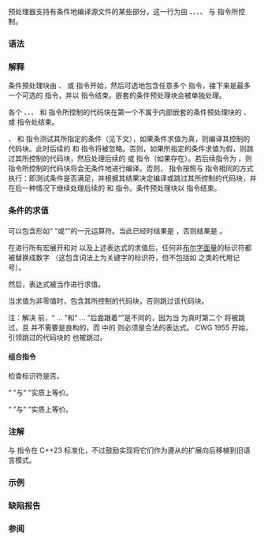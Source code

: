 {{title|条件包含}}
{{cpp/preprocessor/navbar}}
预处理器支持有条件地编译源文件的某些部分。这一行为由 {{tt|#if}}、{{tt|#else}}、{{tt|#elif}}、{{tt|#ifdef}}、{{tt|#ifndef}}{{rev inl|since=c++23|、{{tt|#elifdef}}、{{tt|#elifndef}}}} 与 {{tt|#endif}} 指令所控制。

===语法===
{{sdsc begin}}
{{sdsc|{{ttb|#if}} {{spar|表达式}}|notes=&lt;nowiki/&gt;}}
{{sdsc|{{ttb|#ifdef}} {{spar|标识符}}|notes=&lt;nowiki/&gt;}}
{{sdsc|{{ttb|#ifndef}} {{spar|标识符}}|notes=&lt;nowiki/&gt;}}
{{sdsc|{{ttb|#elif}} {{spar|表达式}}|notes=&lt;nowiki/&gt;}}
{{sdsc|{{ttb|#elifdef}} {{spar|标识符}}|notes={{mark since c++23}}}}
{{sdsc|{{ttb|#elifndef}} {{spar|标识符}}|notes={{mark since c++23}}}}
{{sdsc|{{ttb|#else}}|notes=&lt;nowiki/&gt;}}
{{sdsc|{{ttb|#endif}}|notes=&lt;nowiki/&gt;}}
{{sdsc end}}

===解释===
条件预处理块由 {{tt|#if}}、{{tt|#ifdef}} 或 {{tt|#ifndef}} 指令开始，然后可选地包含任意多个 {{tt|#elif}}{{rev inl|since=c++23|、{{tt|#elifdef}} 或 {{tt|#elifndef}}}} 指令，接下来是最多一个可选的 {{tt|#else}} 指令，并以 {{tt|#endif}} 指令结束。嵌套的条件预处理块会被单独处理。

各个 {{tt|#if}}、{{tt|#ifdef}}、{{tt|#ifndef}}、{{tt|#elif}}{{rev inl|since=c++23|、{{tt|#elifdef}}、{{tt|#elifndef}}}} 和 {{tt|#else}} 指令所控制的代码块在第一个不属于内部嵌套的条件预处理块的 {{tt|#elif}}{{rev inl|since=c++23|、{{tt|#elifdef}}、{{tt|#elifndef}}}}、{{tt|#else}} 或 {{tt|#endif}} 指令处结束。

{{tt|#if}}、{{tt|#ifdef}} 和 {{tt|#ifndef}} 指令测试其所指定的条件（见下文），如果条件求值为真，则编译其控制的代码块。此时后续的 {{tt|#else}}{{rev inl|since=c++23|、{{tt|#elifdef}}、{{tt|#elifndef}}}} 和 {{tt|#elif}} 指令将被忽略。否则，如果所指定的条件求值为假，则跳过其所控制的代码块，然后处理后续的 {{tt|#else}}{{rev inl|since=c++23|、{{tt|#elifdef}}、{{tt|#elifndef}}}} 或 {{tt|#elif}} 指令（如果存在）。若后续指令为 {{tt|#else}}，则 {{tt|#else}} 指令所控制的代码块将会无条件地进行编译。否则，{{tt|#elif}}{{rev inl|since=c++23|、{{tt|#elifdef}} 或 {{tt|#elifndef}}}} 指令按照与 {{tt|#if}} 指令相同的方式执行：即测试条件是否满足，并根据其结果决定编译或跳过其所控制的代码块，并在后一种情况下继续处理后续的 {{tt|#elif}}{{rev inl|since=c++23|、{{tt|#elifdef}}、{{tt|#elifndef}}}} 和 {{tt|#else}} 指令。条件预处理块以 {{tt|#endif}} 指令结束。

===条件的求值===
===={{c/core|#if, #elif}}====
{{spar sep|表达式}}可以包含形如“{{ttb|defined}} {{spar|标识符}}”或“{{ttb|defined (}}{{spar|标识符}}{{ttb|)}}”的一元运算符。当此{{spar sep|标识符}}已经{{rlp|replace|被定义为宏名}}时结果是 {{c|1}}，否则结果是 {{c|0}}。

{{rrev|since=c++17|
{{spar sep|表达式}}也可以包含以下表达式：
* {{rlpt|include|__has_include}} 表达式，检测某个标头或源文件存在。
{{rev begin}}
{{rev|since=c++20|
* {{ltt|cpp/feature_test#属性|__has_cpp_attribute}} 表达式，检测给定属性记号是否受支持和支持的版本。
}}
{{rev|since=c++26|
* {{rlpt|embed|__has_embed}} 表达式，检测是否可以嵌入某个资源。
}}
{{rev end}}

以上标识符在这种语境中被当做如同是已定义的宏名。
}}

在进行所有宏展开和对 {{tt|defined}} 以及上述表达式的求值后，任何非[[cpp/language/bool literal|布尔字面量]]的标识符都被替换成数字 {{c|0}}（这包含词法上为关键字的标识符，但不包括如 {{c|and}} 之类的代用记号）。

然后，表达式被当作{{ls|cpp/language/constant expression#整数常量表达式}}进行求值。

当{{spar sep|表达式}}求值为非零值时，包含其所控制的代码块，否则跳过该代码块。

注：解决 {{cwg|1955}} 前，“{{tt|#if ''cond1''}} ... {{tt|#elif ''cond2''}}”和“{{tt|#if ''cond1''}} ... {{tt|#else}}”后面跟着“{{tt|#if ''cond2''}}”是不同的，因为当 {{tti|cond1}} 为真时第二个 {{tt|#if}} 将被跳过，且 {{tti|cond2}} 并不需要是良构的，而 {{tt|#elif}} 中的 {{tti|cond2}} 则必须是合法的表达式。 CWG 1955 开始，引领跳过的代码块的 {{tt|#elif}} 也被跳过。

====组合指令====
检查标识符是否{{rlp|replace|被定义为宏名}}。 

“{{tt|#ifdef}} {{spar|标识符}}”与“{{tt|#if defined}} {{spar|标识符}}”实质上等价。

“{{tt|#ifndef}} {{spar|标识符}}”与“{{tt|#if !defined}} {{spar|标识符}}”实质上等价。

{{rrev|since=c++23|
“{{tt|#elifdef}}&amp;nbsp;{{spar|标识符}}”与“{{tt|#elif defined}}&amp;nbsp;{{spar|标识符}}”实质上等价。

“{{tt|#elifndef}}&amp;nbsp;{{spar|标识符}}”与“{{tt|#elif !defined}}&amp;nbsp;{{spar|标识符}}”实质上等价。
}}

===注解===
{{tt|#elifdef}} 与 {{tt|#elifndef}} 指令在 C++23 标准化，不过鼓励实现将它们作为遵从的扩展向后移植到旧语言模式。

===示例===
{{example|
|code=
#define ABCD 2
#include &lt;iostream&gt;

int main()
{

#ifdef ABCD
    std::cout &lt;&lt; "1: yes\n";
#else
    std::cout &lt;&lt; "1: no\n";
#endif

#ifndef ABCD
    std::cout &lt;&lt; "2: no1\n";
#elif ABCD == 2
    std::cout &lt;&lt; "2: yes\n";
#else
    std::cout &lt;&lt; "2: no2\n";
#endif

#if !defined(DCBA) &amp;&amp; (ABCD &lt; 2*4-3)
    std::cout &lt;&lt; "3: yes\n";
#endif


// 注意若编译器不支持 C++23 的 #elifdef/#elifndef 指令则会选择“不期待”块（见后述）。
#ifdef CPU
    std::cout &lt;&lt; "4: no1\n";
#elifdef GPU
    std::cout &lt;&lt; "4: no2\n";
#elifndef RAM
    std::cout &lt;&lt; "4: yes\n"; // 期待的块
#else
    std::cout &lt;&lt; "4: no!\n"; // 由于跳过未知的指令不期待地选择此块
                             // 并直接从 "#ifdef CPU" “跳”到此 "#else" 块
#endif

// 为修复此问题，我们可以条件性地仅若支持 C++23 指令 #elifdef/#elifndef
// 才定义 ELIFDEF_SUPPORTED 宏。
#if 0
#elifndef UNDEFINED_MACRO
#define ELIFDEF_SUPPORTED
#else
#endif

#ifdef ELIFDEF_SUPPORTED
    #ifdef CPU
        std::cout &lt;&lt; "4: no1\n";
    #elifdef GPU
        std::cout &lt;&lt; "4: no2\n";
    #elifndef RAM
        std::cout &lt;&lt; "4: yes\n"; // 期待的块
    #else
        std::cout &lt;&lt; "4: no3\n";
    #endif
#else // 不支持 #elifdef 时使用累赘的旧 “#elif defined”
    #ifdef CPU
        std::cout &lt;&lt; "4: no1\n";
    #elif defined GPU
        std::cout &lt;&lt; "4: no2\n";
    #elif !defined RAM
        std::cout &lt;&lt; "4: yes\n"; // 期待的块
    #else
        std::cout &lt;&lt; "4: no3\n";
    #endif
#endif
}
|p=true
|output=
1: yes
2: yes
3: yes
4: no!
4: yes
}}

===缺陷报告===
{{dr list begin}}
{{dr list item|wg=cwg|dr=1955 |std=C++14|before=要求失败的 {{c/core|#elif}} 中的表达式合法|after=跳过失败的 {{c/core|#elif}}}}
{{dr list end}}

===参阅===
{{dsc begin}}
{{dsc see c|c/preprocessor/conditional|条件包含|nomono=true}}
{{dsc end}}

{{langlinks|ar|de|en|es|fr|it|ja|pt|ru}}